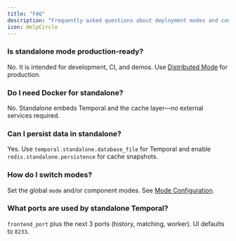 ```yaml
---
title: "FAQ"
description: "Frequently asked questions about deployment modes and configuration."
icon: HelpCircle
---
```


### Is standalone mode production-ready?
No. It is intended for development, CI, and demos. Use [Distributed Mode](/docs/deployment/distributed-mode) for production.

### Do I need Docker for standalone?
No. Standalone embeds Temporal and the cache layer—no external services required.

### Can I persist data in standalone?
Yes. Use `temporal.standalone.database_file` for Temporal and enable `redis.standalone.persistence` for cache snapshots.

### How do I switch modes?
Set the global `mode` and/or component modes. See [Mode Configuration](/docs/configuration/mode-configuration).

### What ports are used by standalone Temporal?
`frontend_port` plus the next 3 ports (history, matching, worker). UI defaults to `8233`.

